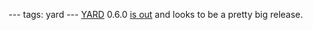---
tags: yard
---
[[YARD]] 0.6.0 [http://gnuu.org/2010/08/29/announcing-yard-0-6-0/ is out] and looks to be a pretty big release.
